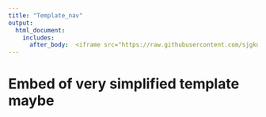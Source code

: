 ```yaml
---
title: "Template_nav"
output:
  html_document:
    includes:
      after_body:  <iframe src="https://raw.githubusercontent.com/sjgknight/DSI-templates/main/AT2_very_simplified/template_very_simplified.html" title="Embed of very simplified template maybe"></iframe>
---
```


# Embed of very simplified template maybe
